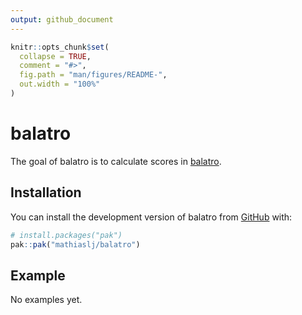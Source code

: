 ```yaml
---
output: github_document
---
```


<!-- README.md is generated from README.Rmd. Please edit that file -->

```r
knitr::opts_chunk$set(
  collapse = TRUE,
  comment = "#>",
  fig.path = "man/figures/README-",
  out.width = "100%"
)
```

# balatro

<!-- badges: start -->
<!-- badges: end -->

The goal of balatro is to calculate scores in [balatro](https://www.playbalatro.com/).

## Installation

You can install the development version of balatro from [GitHub](https://github.com/) with:

``` r
# install.packages("pak")
pak::pak("mathiaslj/balatro")
```

## Example

No examples yet.
